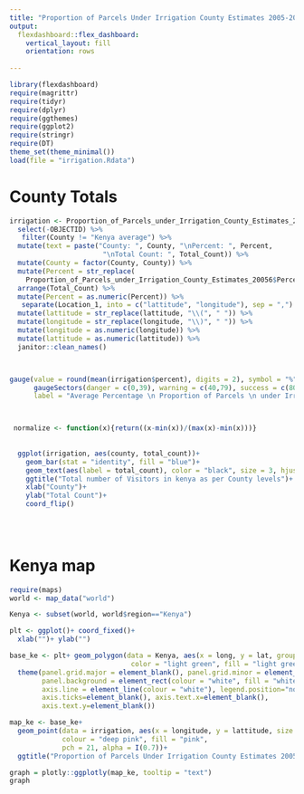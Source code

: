 ---
title: "Proportion of Parcels Under Irrigation County Estimates 2005-2006"
output: 
  flexdashboard::flex_dashboard:
    vertical_layout: fill
    orientation: rows
    
---

```{r setup, include=FALSE}
library(flexdashboard)
require(magrittr)
require(tidyr)
require(dplyr)
require(ggthemes)
require(ggplot2)
require(stringr)
require(DT)
theme_set(theme_minimal())
load(file = "irrigation.Rdata")
```

County Totals {data-icon="fa-bar-chart"}
===================================== 

```{r}
irrigation <- Proportion_of_Parcels_under_Irrigation_County_Estimates_20056 %>% 
  select(-OBJECTID) %>% 
   filter(County != "Kenya average") %>%
  mutate(text = paste("County: ", County, "\nPercent: ", Percent, 
                       "\nTotal Count: ", Total_Count)) %>%
  mutate(County = factor(County, County)) %>% 
  mutate(Percent = str_replace(
    Proportion_of_Parcels_under_Irrigation_County_Estimates_20056$Percent[1:47], "%", " ")) %>%
  arrange(Total_Count) %>% 
  mutate(Percent = as.numeric(Percent)) %>% 
   separate(Location_1, into = c("lattitude", "longitude"), sep = ",") %>% 
  mutate(lattitude = str_replace(lattitude, "\\(", " ")) %>%
  mutate(longitude = str_replace(longitude, "\\)", " ")) %>% 
  mutate(longitude = as.numeric(longitude)) %>% 
  mutate(lattitude = as.numeric(lattitude)) %>%
  janitor::clean_names() 



gauge(value = round(mean(irrigation$percent), digits = 2), symbol = "%", min = 0, max = 100, 
      gaugeSectors(danger = c(0,39), warning = c(40,79), success = c(80,100)),
      label = "Average Percentage \n Proportion of Parcels \n under Irrigation")



 normalize <- function(x){return((x-min(x))/(max(x)-min(x)))}
 
 
  ggplot(irrigation, aes(county, total_count))+
    geom_bar(stat = "identity", fill = "blue")+
    geom_text(aes(label = total_count), color = "black", size = 3, hjust = -0.5)+
    ggtitle("Total number of Visitors in kenya as per County levels")+
    xlab("County")+
    ylab("Total Count")+
    coord_flip()
  
  
  

```



Kenya map {data-icon="fa-bar-chart"}
===================================== 

```{r}
require(maps)
world <- map_data("world")

Kenya <- subset(world, world$region=="Kenya")

plt <- ggplot()+ coord_fixed()+
  xlab("")+ ylab("")

base_ke <- plt+ geom_polygon(data = Kenya, aes(x = long, y = lat, group = group), 
                              color = "light green", fill = "light green")+
  theme(panel.grid.major = element_blank(), panel.grid.minor = element_blank(),
        panel.background = element_rect(colour = "white", fill = "white"),
        axis.line = element_line(colour = "white"), legend.position="none",
        axis.ticks=element_blank(), axis.text.x=element_blank(),
        axis.text.y=element_blank())

map_ke <- base_ke+
  geom_point(data = irrigation, aes(x = longitude, y = lattitude, size = total_count, text = text), 
             colour = "deep pink", fill = "pink",
             pch = 21, alpha = I(0.7))+
  ggtitle("Proportion of Parcels Under Irrigation County Estimates 2005-2006 in Kenya")

graph = plotly::ggplotly(map_ke, tooltip = "text")
graph
```

